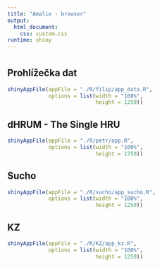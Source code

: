 ```yaml
---
title: "Amalie - browser"
output: 
  html_document:
    css: custom.css
runtime: shiny
---
```


# {.tabset}
## Prohlížečka dat

```r
shinyAppFile(appFile = "./R/filip/app_data.R",
             options = list(width = "100%",
                            height = 1250))
```

## dHRUM - The Single HRU 

```r
shinyAppFile(appFile = "./R/petr/app.R",
             options = list(width = "100%",
                            height = 1750))
```

## Sucho

```r
shinyAppFile(appFile = "./R/sucho/app_sucho.R",
             options = list(width = "100%",
                            height = 1250))
```

## KZ

```r
shinyAppFile(appFile = "./R/KZ/app_kz.R",
             options = list(width = "100%",
                            height = 1250))
```
<!-- ## dHRUM - HRU jednotka -->

<!-- ```{r eleni, echo = FALSE, message = FALSE, warning = FALSE} -->
<!-- shinyAppFile(appFile = "./R/eleni/app.R", -->
<!--              options = list(width = "100%", -->
<!--                             height = 1000)) -->
<!-- ``` -->


